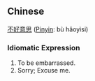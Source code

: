 ==Chinese==
[[不]][[好]][[意]][[思]] ([[Pinyin]]: bù hǎoyìsi)

===Idiomatic Expression===
# To be embarrassed.
# Sorry; Excuse me.